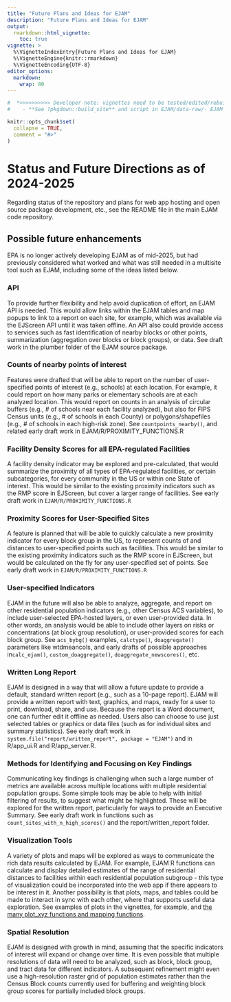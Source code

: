 ```yaml
---
title: "Future Plans and Ideas for EJAM"
description: "Future Plans and Ideas for EJAM"
output: 
  rmarkdown::html_vignette:
    toc: true
vignette: >
  %\VignetteIndexEntry{Future Plans and Ideas for EJAM}
  %\VignetteEngine{knitr::rmarkdown}
  %\VignetteEncoding{UTF-8}
editor_options:
  markdown:
    wrap: 80
---
```


```r
#  *>>>>>>>>>> Developer note: vignettes need to be tested/edited/rebuilt regularly <<<<<<<<<<<*
#    - **See ?pkgdown::build_site** and script in EJAM/data-raw/- EJAM uses the pkgdown R package to build help and articles/ vignettes as web pages
```

```r
knitr::opts_chunk$set(
  collapse = TRUE,
  comment = "#>"
)
```

# Status and Future Directions as of 2024-2025

Regarding status of the repository and plans for web app hosting and open source package development, etc., see the README file in the main EJAM code repository.


## Possible future enhancements

EPA is no longer actively developing EJAM as of mid-2025, but had previously considered what worked and what was still needed in a multisite tool such as EJAM, including some of the ideas listed below.

### API

To provide further flexibility and help avoid duplication of effort, an EJAM API is needed. This would allow links within the EJAM tables and map popups to link to a report on each site, for example, which was available via the EJScreen API until it was taken offline. An API also could provide access to services such as fast identification of nearby blocks or other points, summarization (aggregation over blocks or block groups), or data. See draft work in the plumber folder of the EJAM source package.

### Counts of nearby points of interest

Features were drafted that will be able to report on the number of user-specified points of interest (e.g., schools) at each location. For example, it could report on how many parks or elementary schools are at each analyzed location. This would report on counts in an analysis of circular buffers (e.g., \# of schools near each facility analyzed), but also for FIPS Census units (e.g., \# of schools in each County) or polygons/shapefiles (e.g., \# of schools in each high-risk zone). See `countpoints_nearby()`, and related early draft work in EJAM/R/PROXIMITY_FUNCTIONS.R 

### Facility Density Scores for all EPA-regulated Facilities

A facility density indicator may be explored and pre-calculated, that would summarize the proximity of all types of EPA-regulated facilities, or certain subcategories, for every community in the US or within one State of interest. This would be similar to the existing proximity indicators such as the RMP score in EJScreen, but cover a larger range of facilities. See early draft work in `EJAM/R/PROXIMITY_FUNCTIONS.R` 

### Proximity Scores for User-Specified Sites

A feature is planned that will be able to quickly calculate a new proximity indicator for every block group in the US, to represent counts of and distances to user-specified points such as facilities. This would be similar to the existing proximity indicators such as the RMP score in EJScreen, but would be calculated on the fly for any user-specified set of points. See early draft work in `EJAM/R/PROXIMITY_FUNCTIONS.R` 

### User-specified Indicators

EJAM in the future will also be able to analyze, aggregate, and report on other residential population indicators (e.g., other Census ACS variables), to include user-selected EPA-hosted layers, or even user-provided data. In other words, an analysis would be able to include other layers on risks or concentrations (at block group resolution), or user-provided scores for each block group. See `acs_bybg()` examples, `calctype()`, `doaggregate()` parameters like wtdmeancols, and early drafts of possible approaches in`calc_ejam()`, `custom_doaggregate()`, `doaggregate_newscores()`, etc.

### Written Long Report

EJAM is designed in a way that will allow a future update to provide a default, standard written report (e.g., such as a 10-page report). EJAM will provide a written report with text, graphics, and maps, ready for a user to print, download, share, and use. Because the report is a Word document, one can further edit it offline as needed. Users also can choose to use just selected tables or graphics or data files (such as for individual sites and summary statistics). See early draft work in `system.file("report/written_report", package = "EJAM")` and in R/app_ui.R and R/app_server.R.

### Methods for Identifying and Focusing on Key Findings

Communicating key findings is challenging when such a large number of metrics are available across multiple locations with multiple residential population groups. Some simple tools may be able to help with initial filtering of results, to suggest what might be highlighted. These will be explored for the written report, particularly for ways to provide an Executive Summary. See early draft work in functions such as `count_sites_with_n_high_scores()` and the report/written_report folder.

### Visualization Tools

A variety of plots and maps will be explored as ways to communicate the rich data results calculated by EJAM. For example, EJAM R functions can calculate and display detailed estimates of the range of residential distances to facilities within each residential population subgroup - this type of visualization could be incorporated into the web app if there appears to be interest in it. Another possibility is that plots, maps, and tables could be made to interact in sync with each other, where that supports useful data exploration. See examples of plots in the vignettes, for example, and [the many plot_xyz functions and mapping functions](../reference/index.html#viewing-results).

### Spatial Resolution

EJAM is designed with growth in mind, assuming that the specific indicators of interest will expand or change over time. It is even possible that multiple resolutions of data will need to be analyzed, such as block, block group, and tract data for different indicators. A subsequent refinement might even use a high-resolution raster grid of population estimates rather than the Census Block counts currently used for buffering and weighting block group scores for partially included block groups.
